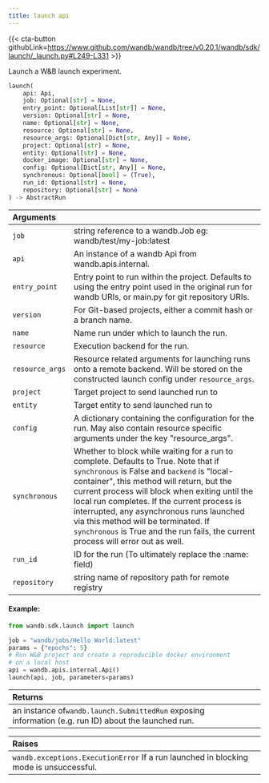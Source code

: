---
title: launch api
---

{{< cta-button githubLink=https://www.github.com/wandb/wandb/tree/v0.20.1/wandb/sdk/launch/_launch.py#L249-L331 >}}

Launch a W&B launch experiment.

```python
launch(
    api: Api,
    job: Optional[str] = None,
    entry_point: Optional[List[str]] = None,
    version: Optional[str] = None,
    name: Optional[str] = None,
    resource: Optional[str] = None,
    resource_args: Optional[Dict[str, Any]] = None,
    project: Optional[str] = None,
    entity: Optional[str] = None,
    docker_image: Optional[str] = None,
    config: Optional[Dict[str, Any]] = None,
    synchronous: Optional[bool] = (True),
    run_id: Optional[str] = None,
    repository: Optional[str] = None
) -> AbstractRun
```

| Arguments |  |
| :--- | :--- |
|  `job` |  string reference to a wandb.Job eg: wandb/test/my-job:latest |
|  `api` |  An instance of a wandb Api from wandb.apis.internal. |
|  `entry_point` |  Entry point to run within the project. Defaults to using the entry point used in the original run for wandb URIs, or main.py for git repository URIs. |
|  `version` |  For Git-based projects, either a commit hash or a branch name. |
|  `name` |  Name run under which to launch the run. |
|  `resource` |  Execution backend for the run. |
|  `resource_args` |  Resource related arguments for launching runs onto a remote backend. Will be stored on the constructed launch config under `resource_args`. |
|  `project` |  Target project to send launched run to |
|  `entity` |  Target entity to send launched run to |
|  `config` |  A dictionary containing the configuration for the run. May also contain resource specific arguments under the key "resource_args". |
|  `synchronous` |  Whether to block while waiting for a run to complete. Defaults to True. Note that if `synchronous` is False and `backend` is "local-container", this method will return, but the current process will block when exiting until the local run completes. If the current process is interrupted, any asynchronous runs launched via this method will be terminated. If `synchronous` is True and the run fails, the current process will error out as well. |
|  `run_id` |  ID for the run (To ultimately replace the :name: field) |
|  `repository` |  string name of repository path for remote registry |

#### Example:

```python
from wandb.sdk.launch import launch

job = "wandb/jobs/Hello World:latest"
params = {"epochs": 5}
# Run W&B project and create a reproducible docker environment
# on a local host
api = wandb.apis.internal.Api()
launch(api, job, parameters=params)
```

| Returns |  |
| :--- | :--- |
|  an instance of`wandb.launch.SubmittedRun` exposing information (e.g. run ID) about the launched run. |

| Raises |  |
| :--- | :--- |
|  `wandb.exceptions.ExecutionError` If a run launched in blocking mode is unsuccessful. |
